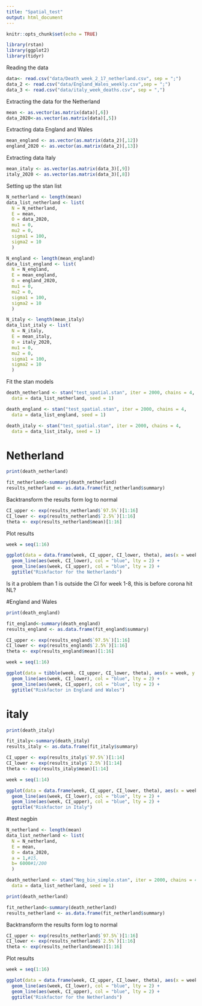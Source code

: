 ```yaml
---
title: "Spatial_test"
output: html_document
---
```


```r
knitr::opts_chunk$set(echo = TRUE)
```

```r
library(rstan)
library(ggplot2)
library(tidyr)
```

Reading the data
```r
data<- read.csv("data/Death_week_2_17_netherland.csv", sep = ";")
data_2 <- read.csv("data/England_Wales_weekly.csv",sep = ";")
data_3 <- read.csv("data/italy_week_deaths.csv", sep = ",")

```

Extracting the data for the Netherland
```r
mean <- as.vector(as.matrix(data)[,6])
data_2020<-as.vector(as.matrix(data)[,5])
```

Extracting data England and Wales
```r
mean_england <- as.vector(as.matrix(data_2)[,12])
england_2020 <- as.vector(as.matrix(data_2)[,13])
```

Extracting data Italy
```r
mean_italy <- as.vector(as.matrix(data_3)[,9])
italy_2020 <- as.vector(as.matrix(data_3)[,8])
```
Setting up the stan list
```r
N_netherland <- length(mean)
data_list_netherland <- list(
  N = N_netherland, 
  E = mean,
  O = data_2020,
  mu1 = 0,
  mu2 = 0,
  sigma1 = 100,
  sigma2 = 10
  )
```


```r
N_england <- length(mean_england)
data_list_england <- list(
  N = N_england, 
  E = mean_england,
  O = england_2020,
  mu1 = 0,
  mu2 = 0,
  sigma1 = 100,
  sigma2 = 10
  )
```

```r
N_italy <- length(mean_italy)
data_list_italy <- list(
  N = N_italy, 
  E = mean_italy,
  O = italy_2020,
  mu1 = 0,
  mu2 = 0,
  sigma1 = 100,
  sigma2 = 10
  )
```
Fit the stan models
```r
death_netherland <- stan("test_spatial.stan", iter = 2000, chains = 4,
  data = data_list_netherland, seed = 1)

```

```r
death_england <- stan("test_spatial.stan", iter = 2000, chains = 4,
  data = data_list_england, seed = 1)

```

```r
death_italy <- stan("test_spatial.stan", iter = 2000, chains = 4,
  data = data_list_italy, seed = 1)

```
# Netherland
```r
print(death_netherland)

fit_netherland<-summary(death_netherland)
results_netherland <- as.data.frame(fit_netherland$summary)

```

Backtransform the results form log to normal
```r
CI_upper <- exp(results_netherland$`97.5%`)[1:16]
CI_lower <- exp(results_netherland$`2.5%`)[1:16]
theta <- exp(results_netherland$mean)[1:16]

```

Plot results
```r
week = seq(1:16)

ggplot(data = data.frame(week, CI_upper, CI_lower, theta), aes(x = week, y = theta)) + geom_point() + geom_line(lty = 2) +
  geom_line(aes(week, CI_lower), col = "blue", lty = 2) +
  geom_line(aes(week, CI_upper), col = "blue", lty = 2) + 
  ggtitle("Riskfactor for the Netherlands")

```
Is it a problem than 1 is outside the CI for week 1-8, this is before corona hit NL?

#England and Wales
```r
print(death_england)

fit_england<-summary(death_england)
results_england <- as.data.frame(fit_england$summary)

```

```r
CI_upper <- exp(results_england$`97.5%`)[1:16]
CI_lower <- exp(results_england$`2.5%`)[1:16]
theta <- exp(results_england$mean)[1:16]

```

```r
week = seq(1:16)

ggplot(data = tibble(week, CI_upper, CI_lower, theta), aes(x = week, y = theta)) + geom_point() + geom_line(lty = 2) +
  geom_line(aes(week, CI_lower), col = "blue", lty = 2) +
  geom_line(aes(week, CI_upper), col = "blue", lty = 2) + 
  ggtitle("Riskfactor in England and Wales")

```

# italy 
```r
print(death_italy)

fit_italy<-summary(death_italy)
results_italy <- as.data.frame(fit_italy$summary)

```

```r
CI_upper <- exp(results_italy$`97.5%`)[1:14]
CI_lower <- exp(results_italy$`2.5%`)[1:14]
theta <- exp(results_italy$mean)[1:14]

```

```r
week = seq(1:14)

ggplot(data = data.frame(week, CI_upper, CI_lower, theta), aes(x = week, y = theta)) + geom_point() + geom_line(lty = 2) +
  geom_line(aes(week, CI_lower), col = "blue", lty = 2) +
  geom_line(aes(week, CI_upper), col = "blue", lty = 2) + 
  ggtitle("Riskfactor in Italy")

```

##################


#test negbin
```r
N_netherland <- length(mean)
data_list_netherland <- list(
  N = N_netherland, 
  E = mean,
  O = data_2020, 
  a = 1,#15,
  b= 6000#1/200
  )
```

```r
death_netherland <- stan("Neg_bin_simple.stan", iter = 2000, chains = 4,
  data = data_list_netherland, seed = 1)

```

```r
print(death_netherland)

fit_netherland<-summary(death_netherland)
results_netherland <- as.data.frame(fit_netherland$summary)

```

Backtransform the results form log to normal
```r
CI_upper <- exp(results_netherland$`97.5%`)[1:16]
CI_lower <- exp(results_netherland$`2.5%`)[1:16]
theta <- exp(results_netherland$mean)[1:16]

```

Plot results
```r
week = seq(1:16)

ggplot(data = data.frame(week, CI_upper, CI_lower, theta), aes(x = week, y = theta)) + geom_point() + geom_line(lty = 2) +
  geom_line(aes(week, CI_lower), col = "blue", lty = 2) +
  geom_line(aes(week, CI_upper), col = "blue", lty = 2) + 
  ggtitle("Riskfactor for the Netherlands")

```